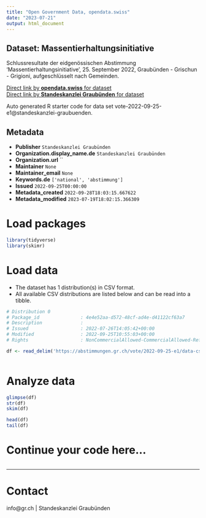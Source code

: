 ```yaml
---
title: "Open Government Data, opendata.swiss"
date: "2023-07-21"
output: html_document
---
```


## Dataset: Massentierhaltungsinitiative

Schlussresultate der eidgenössischen Abstimmung 'Massentierhaltungsinitiative', 25. September 2022, Graubünden - Grischun - Grigioni, aufgeschlüsselt nach Gemeinden.

[Direct link by **opendata.swiss** for dataset](https://opendata.swiss/de/dataset/massentierhaltungsinitiative)<br>
[Direct link by **Standeskanzlei Graubünden** for dataset](https://abstimmungen.gr.ch/vote/2022-09-25-e1/data)

Auto generated R starter code for data set vote-2022-09-25-e1@standeskanzlei-graubuenden.

## Metadata

- **Publisher** `Standeskanzlei Graubünden`
- **Organization.display_name.de** `Standeskanzlei Graubünden`
- **Organization.url** ``
- **Maintainer** `None`
- **Maintainer_email** `None`
- **Keywords.de** `['national', 'abstimmung']`
- **Issued** `2022-09-25T00:00:00`
- **Metadata_created** `2022-09-28T18:03:15.667622`
- **Metadata_modified** `2023-07-19T18:02:15.366309`


# Load packages

```r

library(tidyverse)
library(skimr)

```

# Load data

-   The dataset has 1 distribution(s) in CSV format.
-   All available CSV distributions are listed below and can be read into a tibble.

```r

# Distribution 0
# Package_id               : 4e4e52aa-d572-48cf-ad4e-d41122cf63a7
# Description              : 
# Issued                   : 2022-07-26T14:05:42+00:00
# Modified                 : 2022-09-25T10:55:03+00:00
# Rights                   : NonCommercialAllowed-CommercialAllowed-ReferenceRequired

df <- read_delim('https://abstimmungen.gr.ch/vote/2022-09-25-e1/data-csv')



```

# Analyze data

```r

glimpse(df)
str(df)
skim(df)

head(df)
tail(df)

```

# Continue your code here...

```r

```

------------------------------------------------------------------------

# Contact

info@gr.ch | Standeskanzlei Graubünden
